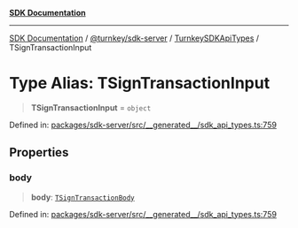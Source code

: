 [**SDK Documentation**](../../../../../README.mdx)

***

[SDK Documentation](../../../../../packages.mdx) / [@turnkey/sdk-server](../../../README.mdx) / [TurnkeySDKApiTypes](../README.mdx) / TSignTransactionInput

# Type Alias: TSignTransactionInput

> **TSignTransactionInput** = `object`

Defined in: [packages/sdk-server/src/\_\_generated\_\_/sdk\_api\_types.ts:759](https://github.com/tkhq/sdk/blob/e1b1a69bdd608320aaf03cc2dbbf68dc0c52b28d/packages/sdk-server/src/__generated__/sdk_api_types.ts#L759)

## Properties

### body

> **body**: [`TSignTransactionBody`](TSignTransactionBody.mdx)

Defined in: [packages/sdk-server/src/\_\_generated\_\_/sdk\_api\_types.ts:759](https://github.com/tkhq/sdk/blob/e1b1a69bdd608320aaf03cc2dbbf68dc0c52b28d/packages/sdk-server/src/__generated__/sdk_api_types.ts#L759)
